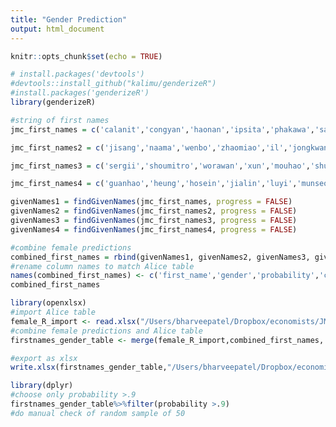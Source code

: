 ```yaml
---
title: "Gender Prediction"
output: html_document
---
```


```r
knitr::opts_chunk$set(echo = TRUE)
```

```r
# install.packages('devtools')
#devtools::install_github("kalimu/genderizeR")
#install.packages('genderizeR')
library(genderizeR)
```


```r
#string of first names
jmc_first_names = c('calanit','congyan','haonan','ipsita','phakawa','salifou','yiqin','gewei','hongyan','mu-jeung','hideyuki','hosung','insook','teferi','sin','viacheslav','sikandra','stanislao','stanislao','tarso','yiwen','yongdong','boriska','xi','ritadhi','ritadhi','sandile','ting-hao','jiun-hua','zhimin','caglar','dessislava','viktar','hongtao','taesu','chuanqi','lucrezio','xiaoping','chen-yu','junghyun','naijing','choon','mashfiqur','qianqian','baisi','krastina','tomohide','wenzhi','linxia','minwoong','nakcheon','byoung','caixia','hyo-youn','kyounghwan','sungju','toshiaki','arup','chun-wing','jiawen','sudipto','tzu-hsin','yanfei','yoichiro','eyno','huailu','seong','tak-yuen','tianxu','anindya','hyungseok','mengxi','mingli','yangshin','engin','guihai','mengmeng','shuheng','shunan','liangliang','svetoslav','wenjia','muruvvet','debajyoti','baojun','yubao','batchimeg','cigdem','ersin','shutian','yongjin','atanu','saifedean','sung-woo','yinghua','zaozao','luminita','w.','s.','wooram','booyuel','hyelim','fangzhou','jaehyun','naihobe','seungjun','soule','tse-ling','guojun','ipshita','menghan','savitar','shaowen','yunru','ajin','jaehyun','kunjal','meiping','soo-young','willyanne','yogita','zheli','bikramaditya','ding','golvine','jaehyun','jean-jacques','meeroo','seunghoon','tuo','xiaotao','itthipong','saiful','thanasin','warong','yujun','paitoon','qinwen','shuang','sivalai','anuk','freeha','inka','jingxian','peilin','sutee','weishi','chayanee','dipayan','zhuo','sharmini','jongrim','xi','yijun','bingyan','hautahi','kibrom','liyuan','nobuyuki','sida','yiwei','zhonghao','jianwei','vesall','changho','chia-wen','fujin','yoon-kyung','bo-young','joeri','chi-hung','guojun','hang-wei','angsoka','kassahun','kyunghun','wenjun','xiaochen')

jmc_first_names2 = c('jisang','naama','wenbo','zhaomiao','il','jongkwan','lijuan','yingxue','chi-yuan','jaerim','yujung','beia','michiru','nujin','yucai','ching-wai','correa','dmytro','sergiu','zhengzi','chung-ying','chutima','s.','poh','rosen','weiwei','yichong','yifang','bingzhi','nicolas-aldebrando','xiaomin','you-il','jose','linxi','volodymyr','xiaohua','jinzhu','marzilli','ayfer','maoliang','tisamarie','chonnikarn','jose','troiano','charles-henri','gaoyan','sreemati','vardges','asanga','fanyin','lilei','rezwan','yizhak','chengyan','lilei','oyebola','sangram','zhaoning','jisung','mingzhu','thummim','yuxiao','afet','sung-joo','woonam','husaina','joonyoung','junyi','millu','wonsuk','hyunduk','sung-ju','w.','fei','shu-ling','boreum','byeonghwa','endrizal','guang','piyali','jieshuang','zhao','hewei','kwangyong','meng-wei','muchamad','shuze','takuji','yu-hsin','bingjie','didem','j.','kahwa','dilya','geret','hyunsoo','takuji','upamanyu','jianzhi','matija','chenfeng','rubaba','weijia','dun','holti','katayoun','yiqun','emekcan','seoungwoo','sijing','haomin','uttara','wenjun','xuezhen','chien-chia','f.','lijing','liyun','cagatay','jongsang','jongyearn','hyunjee','seb','nicloas','sutirtha','uniko','changkeun','jiyoon','chenyue','fudong','guodong','jiang','minjoon','qinggong','taejun','sreyoshi','sui-jade','xiaoqing','yiyuan','dimitrije','dongik','yipei','guihong','reiping','wonho','yenan','dingming','madhu','sasiwooth','hyunchul','seonyoung','zhang','daolu','dulguun','jinyue','shihui','tayyar','xudong','leiyu','namho','pei-cheng','canhui','gajendran','zhifeng','li-pin','mengying','yanghao','yinxiao','jungho','ning','dawei','suehyn','heekyung','horacia','wanli','joonhwan','hoai-luu','reshmaan','ruixun','youngjun','zeyuan','dejanir','j.','ludovica','mariaflavia','hongkai','mengxi','chaleampong','desu','dooyeon','jongwoo','chilei','eunyoung','myounggin','nakarin','cuicui','monthien','seunghwa','yingying','junghwan','suhyeon','sungsam','yeonjei','miaoying','sukampon','ashesh','wenjuan','yankuic','doosoo','fei','po-chun','hyunsoo','jungmin','riju','yimin','jianjian','tingliang','zitao','bingxiao','jinxiang','tsu-ting','umud','seyedmorteza','bingyang','jose-antonio','kanis','qiuping','ludovico','weifeng','yannay','narasimha','zhenduo','b.','arjada','husnu','linyi','jau-er','baiyu','bledi','didac','hakon','yu-wei','klaus-peter','shengxing','shunxin','jianhuan','paulo','deepal','yunhui','ercan','joseba','xiaoye','dongwoo','kyoungsoo','mithuna','somasree','yuanjie','guo','huimin','hyunju','ranajoy','siwapong','ruohan','shuying','chiranjit','jonghyeon','kyoung','lini','enkhtuvshin','cheuk','daeyoung','jaroslav','jongwook','pandeli','yeochang','gui','heejeong','jeevant','jiansheng','junqiushi','shin-yi','siqi','tuo','shlomi','xiaoling','xiaotong','giridhar','meixia','sungmun','weicheng','jiangmin','zhenyu','qingqing','shaowei','chenchuan','jeong-ho','xiaochen','sehyoun','xiaoyang','yulong','zongbo')

jmc_first_names3 = c('sergii','shoumitro','worawan','xun','mouhao','shujie','yu-wei','jiaming','jung-woo','m.','minsoo','qin','shonel','yanping','chun-miin','ethem','jiaming','qiong','saziye','somdutta','souvik','chen-hao','chun-ting','jicheng','rong','s','watura','hoonsik','huihui','kyoochul','sergii','tsz','wiroy','bulat','chaohai','oleksii','pathikrit','shigeki','xiaolu','gunhaeng','jianpeng','wenjing','pier-andre','adugna','wenbo','svenja','byoung','cheuk','jiseob','jiyoon','xiaobo','jongsuk','kyooho','yunjeen','choonsung','liquan','sulagna','taejun','yicheng','bingchao','ruoyan','pianpian','yangwei','tokura','xiaochen','xiaoling','howei','wichsinee','guzman','huiyu','mingjun','xiaowei','egemen','yiqing','','ishuwar','oriol','raviv','darmawan','meng-shiuh','seong','shuoxun','shuoxun','sungbok','xiaoyan','xinrong','yuquan','changwoo','eul','guangyi','hankyeung','jianhong','rajorshi','shao-chieh','shuoxun','siyi','sung-ick','xinrong','zixia','hursit','siyi','sungmin','hui-chun','jian-da','jinkook','jose','jui-chung','shuang','xiaoyuan','ajalavat','ajalavat','napon','pian','xi','dongni','guannan','hsin-hung','hyosung','jaegeum','vijetha','xinghua','yajuan','yaojing','yutang','zhengzheng','douyoung','ghufran','jaegeum','junyi','marÃ¬a','shenzhe','xirong','yaojing','yiying','zhengzheng','darong','naibao','wenzheng','yongzhi','ce','xiaodan','haimin','jinwen','mingzhi','guoshi','shampa','tzu-ting','zhe','zhengfei','bingjing','bipasha','guidon','anujit','jutong','pierluca','ruoying','minki','suchanan','eisuke','junghoon','chungsang','hua','serhiy','yi-lin','avihay','narapong','chattrin','denrick','hanzhe','il','jianlin','seongkyu','xingxing','yongning','youn','ziyi','binbin','raluca','sihoon','bong-geun')

jmc_first_names4 = c('guanhao','heung','hosein','jialin','luyi','munseob','nayoung','xiliang','jaeyoon','joonhwi','misung','taeju','weiting','xiaolong','yihe','yinan','vaidyanathan','taekyoon','bravishwar','morvarid','wilko','gonca','xiaolan','yu-jing','hyo','jen-wen','menghan','miao','siwei','ruoyao','sibo','wenbo','fanghua','liyan','rongzhang','shekhar','youngjin','yunfan','hee-seung','oana','j.','chim','xiahua','jedrzej','hie','oleksiy','jungbin','yoshiyuki','ahmad-reza','onyi','qihui','sieuwerd','wenbin','won-ki','xiaxin','zhenting','cagdas','eeshani','jebaraj','tianwei','euler','namhyun','vidisha','aguinaldo','eui','gui','chia-ling','jiaying','kedir','masanori','sungyup','xiaoying','kijin','baowei','chak','nopphol','wonchul','ozge','teerawut','racha','riha','yiyi','zhengqi','atet','ching-ching','chunxiao','hanwei','heather-leigh','yunxiao','ipsita','kanat','fei','myat','tanmoy','a.','chenying','hongseok','m.','necati','xiangting','hoikwang','wenjie','zhao','eun-young','mengke','naijia','suryun','ye-na','kotbee','molin','qiusha','seul','zehao','zenan','chunzan','ekim','fujie','junwen','vesa-heikki','yanhao','yinyin','kunhee','peichun','rossa','xingtan','yunan','maria','phebo','toban','zhesheng','hongchun','po-an','felicito','hyunjoon','jingran','mihye','yanyu','ardeshir','fynnwin','guangwen','junwei','shuyang','younoh','yusun','haojun','hyojin','ahram','li-hao','nazmul','yaoyao','junjie','kyunhwa','oconnor','mingming','seungwoo','urvashi','harindra','lider','mingxiao','tat-kei','w.','leilei','florenta','grigorios','hidenori','ba','ding','hidenori','ho-nam','mayvis','alfia','dameng','qiao','uros','mary-ellen','golam','maripier','rosemonde','do-il','haixi','hon','ming-feng','xiaodong','hisatoshi','hsueh-hsiang','jen-che','jiao','mengying','seok','ying-ying','youngwook','zhong','cheng-ying','jiabin','qiurong','suphanit','tomohiko','xiaoli','haomin','hsuan-chih','hsuan-li','kayuna','tzu-chi','ya-ting','zhentong','byunghoon','chenyan','gihwan','jianrong','junjie','rashesh','suyeon','wisarut','xianwei','yongbaek','duo','eishiro','fei','ramon,','srinivasan','woan','cristian','eunsun','fumitaka','jangsu','junhui','mingxuan','norihiko','nouhoum','qianyu','toshiaki','wanyi','wontae','charad','cihan','marnix','yaxin','muthoni','shuping','yaxin','byoung','snaebjorn','vis','byoung','hongda','xiaoxue','das','dongkyu','foa','langan','eunhee','shameel','zhihao','haobin','lezhen','maliheh')

givenNames1 = findGivenNames(jmc_first_names, progress = FALSE)
givenNames2 = findGivenNames(jmc_first_names2, progress = FALSE)
givenNames3 = findGivenNames(jmc_first_names3, progress = FALSE)
givenNames4 = findGivenNames(jmc_first_names4, progress = FALSE)
```


```r
#combine female predictions
combined_first_names = rbind(givenNames1, givenNames2, givenNames3, givenNames4)
#rename column names to match Alice table
names(combined_first_names) <- c('first_name','gender','probability','count')
combined_first_names
```

```r
library(openxlsx)
#import Alice table
female_R_import <- read.xlsx("/Users/bharveepatel/Dropbox/economists/JMC/bharvee/female_R_import.xlsx")
#combine female predictions and Alice table
firstnames_gender_table <- merge(female_R_import,combined_first_names, by='first_name')

#export as xlsx
write.xlsx(firstnames_gender_table,"/Users/bharveepatel/Dropbox/economists/JMC/bharvee/first_names_gender_table.xlsx")
```

```r
library(dplyr)
#choose only probability >.9
firstnames_gender_table%>%filter(probability >.9)
#do manual check of random sample of 50

```